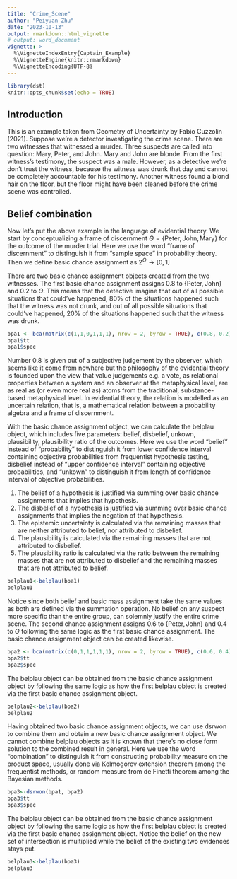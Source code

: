 ```yaml
---
title: "Crime_Scene"
author: "Peiyuan Zhu"
date: "2023-10-13"
output: rmarkdown::html_vignette
# output: word_document
vignette: >
  %\VignetteIndexEntry{Captain_Example}
  %\VignetteEngine{knitr::rmarkdown}
  %\VignetteEncoding{UTF-8}
---
```


```r
library(dst) 
knitr::opts_chunk$set(echo = TRUE)
```

## Introduction

This is an example taken from Geometry of Uncertainty by Fabio Cuzzolin (2021). Suppose we're a detector investigating the crime scene. There are two witnesses that witnessed a murder. Three suspects are called into question: Mary, Peter, and John. Mary and John are blonde. From the first witness's testimony, the suspect was a male. However, as a detective we're don't trust the witness, because the witness was drunk that day and cannot be completely accountable for his testimony. Another witness found a blond hair on the floor, but the floor might have been cleaned before the crime scene was controlled.

## Belief combination

Now let's put the above example in the language of evidential theory. We start by conceptualizing a frame of discernment $\Theta=\{\text{Peter}, \text{John}, \text{Mary}\}$ for the outcome of the murder trial. Here we use the word "frame of discernment" to distinguish it from "sample space" in probability theory. Then we define basic chance assignment as $2^\Theta\rightarrow[0,1]$

There are two basic chance assignment objects created from the two witnesses. The first basic chance assignment assigns 0.8 to $\{\text{Peter}, \text{John}\}$ and 0.2 to $\Theta$. This means that the detective imagine that out of all possible situations that could've happened, 80% of the situations happened such that the witness was not drunk, and out of all possible situations that could've happened, 20% of the situations happened such that the witness was drunk.

```r
bpa1 <- bca(matrix(c(1,1,0,1,1,1), nrow = 2, byrow = TRUE), c(0.8, 0.2), c("Peter", "John", "Mary"))
bpa1$tt
bpa1$spec
```

Number 0.8 is given out of a subjective judgement by the observer, which seems like it come from nowhere but the philosophy of the evidential theory is founded upon the view that value judgements e.g. a vote, as relational properties between a system and an observer at the metaphysical level, are as real as (or even more real as) atoms from the traditional, substance-based metaphysical level. In evidential theory, the relation is modelled as an uncertain relation, that is, a mathematical relation between a probability algebra and a frame of discernment.

With the basic chance assignment object, we can calculate the belplau object, which includes five parameters: belief, disbelief, unkown, plausibility, plausibility ratio of the outcomes. Here we use the word "belief" instead of "probability" to distinguish it from lower confidence interval containing objective probabilities from frequentist hypothesis testing, disbelief instead of "upper confidence interval" containing objective probabilities, and "unkown" to distinguish it from length of confidence interval of objective probabilities.

(1) The belief of a hypothesis is justified via summing over basic chance assignments that implies that hypothesis.
(2) The disbelief of a hypothesis is justified via summing over basic chance assignments that implies the negation of that hypothesis.
(3) The epistemic uncertainty is calculated via the remaining masses that are neither attributed to belief, nor attributed to disbelief.
(4) The plausibility is calculated via the remaining masses that are not attributed to disbelief.
(5) The plausibility ratio is calculated via the ratio between the remaining masses that are not attributed to disbelief and the remaining masses that are not attributed to belief.

```r
belplau1<-belplau(bpa1)
belplau1
```

Notice since both belief and basic mass assignment take the same values as both are defined via the summation operation. No belief on any suspect more specific than the entire group, can solemnly justify the entire crime scene. The second chance assignment assigns 0.6 to $\{\text{Peter}, \text{John}\}$ and 0.4 to $\Theta$ following the same logic as the first basic chance assignment. The basic chance assignment object can be created likewise.

```r
bpa2 <- bca(matrix(c(0,1,1,1,1,1), nrow = 2, byrow = TRUE), c(0.6, 0.4), c("Peter", "John", "Mary"))
bpa2$tt
bpa2$spec
```

The belplau object can be obtained from the basic chance assignment object by following the same logic as how the first belplau object is created via the first basic chance assignment object.

```r
belplau2<-belplau(bpa2)
belplau2
```

Having obtained two basic chance assignment objects, we can use dsrwon to combine them and obtain a new basic chance assignment object. We cannot combine belplau objects as it is known that there's no close form solution to the combined result in general. Here we use the word "combination" to distinguish it from constructing probability measure on the product space, usually done via Kolmogorov extension theorem among the frequentist methods, or random measure from de Finetti theorem among the Bayesian methods.

```r
bpa3<-dsrwon(bpa1, bpa2)
bpa3$tt
bpa3$spec
```

The belplau object can be obtained from the basic chance assignment object by following the same logic as how the first belplau object is created via the first basic chance assignment object. Notice the belief on the new set of intersection is multiplied while the belief of the existing two evidences stays put.

```r
belplau3<-belplau(bpa3)
belplau3
```
